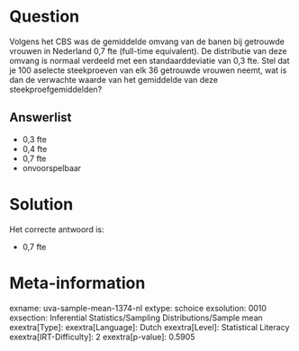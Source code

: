 Question
========

Volgens het CBS was de gemiddelde omvang van de banen bij getrouwde
vrouwen in Nederland 0,7 fte (full-time equivalent). De distributie van
deze omvang is normaal verdeeld met een standaarddeviatie van 0,3 fte.
Stel dat je 100 aselecte steekproeven van elk 36 getrouwde vrouwen
neemt, wat is dan de verwachte waarde van het gemiddelde van deze
steekproefgemiddelden?

Answerlist
----------

* 0,3 fte
* 0,4 fte
* 0,7 fte
* onvoorspelbaar

Solution
========

Het correcte antwoord is: 

* 0,7 fte

Meta-information
================
exname: uva-sample-mean-1374-nl
extype: schoice
exsolution: 0010
exsection: Inferential Statistics/Sampling Distributions/Sample mean
exextra[Type]: 
exextra[Language]: Dutch
exextra[Level]: Statistical Literacy
exextra[IRT-Difficulty]: 2
exextra[p-value]: 0.5905

